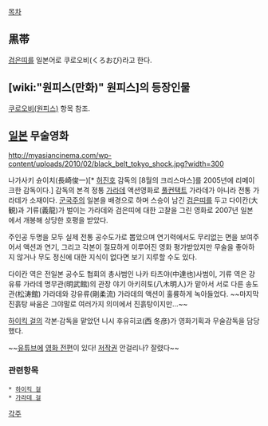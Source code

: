 [[목차]]

== 黒帯 ==
[[검은띠]]를 일본어로 쿠로오비(くろおび)라고 한다.

== [wiki:"원피스(만화)" 원피스]의 등장인물 ==
[[쿠로오비(원피스)]] 항목 참조.

== [[일본]] 무술영화 ==
http://myasiancinema.com/wp-content/uploads/2010/02/black_belt_tokyo_shock.jpg?width=300

나가사키 슌이치(長崎俊一)[* [[허진호]] 감독의 [8월의 크리스마스]를 2005년에 리메이크한 감독이다.] 감독의 본격 정통 [[가라데]] 액션영화로 [[풀컨택트]] 가라데가 아니라 전통 가라데가 소재이다. [[군국주의]] 일본을 배경으로 하며 스승이 남긴 [[검은띠]]를 두고 다이칸(大観)과 기류(義龍)가 벌이는 가라데와 검은띠에 대한 고찰을 그린 영화로 2007년 일본에서 개봉해 상당한 호평을 받았다.

주인공 두명을 모두 실제 전통 공수도가로 뽑았으며 연기력에서도 무리없는 면을 보여주어서 액션과 연기, 그리고 각본이 절묘하게 이루어진 영화 평가받았지만 무술을 좋아하지 않거나 무도 정신에 대한 지식이 없다면 보기 지루할 수도 있다.

다이칸 역은 전일본 공수도 협회의 총사범인 나카 타츠야(中達也)사범이, 기류 역은 강유류 가라데 명무관(明武館)의 관장 야기 아키히토(八木明人)가 맡아서 서로 다른 송도관(松涛館) 가라데와 강유류(剛柔流) 가라데의 액션이 훌륭하게 녹아들었다. ~~마지막 진흙탕 싸움은 그야말로 여러가지 의미에서 진흙탕이지만...~~

[[하이킥 걸]]의 각본·감독을 맡았던 니시 후유히코(西 冬彦)가 영화기획과 무술감독을 담당했다.

~~[[유튜브]]에 [http://www.youtube.com/watch?v=l_lK3IG6C6k&feature=related 영화 전편]이 있다! [[저작권]] 안걸리나? 잘렸다~~

=== 관련항목 ===
 * [[하이킥 걸]]
 * [[가라데 걸]]


[[각주]]
